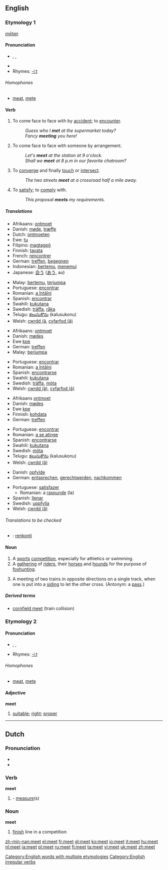 {{wikipedia|dab=Meet}}
==English==

{{rank|book|story|deep|471|meet|interest|brother|I've}}

===Etymology 1===
{{OE.}} ''[[mētan]]''

====Pronunciation====
*{{AHD|mēt}}, {{IPA|/miːt/}}, {{SAMPA|/mi:t/}}
*{{audio|en-us-meet.ogg|Audio (US)}}
* Rhymes: [[Rhymes:English:-iːt|-iːt]]

======Homophones======
*[[meat]], [[mete]]

====Verb====
{{en-verb|meets|meeting|met}}

# To come face to face with by [[accident]]; to [[encounter]].
#:''Guess who I '''met''' at the supermarket today?''
#:''Fancy '''meeting''' you here!''
# To come face to face with someone by arrangement.
#:''Let's '''meet''' at the station at 9 o'clock.''
#:''Shall we '''meet''' at 8 p.m in our favorite chatroom?''
# To [[converge]] and finally [[touch]] or [[intersect]].
#:''The two streets '''meet''' at a crossroad half a mile away.''
# To [[satisfy]]; to [[comply]] with.
#:''This proposal '''meets''' my requirements.''

=====Translations=====
{{trans-top|encounter}}
*Afrikaans: [[ontmoet]]
*Danish: [[møde]], [[træffe]]
*Dutch: [[ontmoeten]]
*Ewe: [[tu]]
*Filipino: [[magtagpô]]
*Finnish: [[tavata]]
*French: [[rencontrer]]
*German: [[treffen]], [[begegnen]]
*Indonesian: [[temu|bertemu]], [[temu|menemui]]
*Japanese: [[会う]] ([[あう]], au)
{{trans-mid}}
*Malay: [[temu|bertemu]], [[jumpa|terjumpa]]
*Portuguese: [[encontrar]]
*Romanian: [[întâlni|a întâlni]]
*Spanish: [[encontrar]]
*Swahili: [[kukutana]]
*Swedish: [[träffa]], [[råka]]
*Telugu: [[కలుసుకొను]] (kalusukonu)
*Welsh: [[cwrdd (â]], [[cyfarfod (â)]]
{{trans-bottom}}

{{trans-top|see through arrangement}}
*Afrikaans: [[ontmoet]]
*Danish: [[mødes]]
*Ewe [[kpe]]
*German: [[treffen]]
*Malay: [[jumpa|berjumpa]]
{{trans-mid}}
*Portuguese: [[encontrar]]
*Romanian: [[întâlni|a întâlni]]
*Spanish: [[encontrar]]se
*Swahili: [[kukutana]]
*Swedish: [[träffa]], [[möta]]
*Welsh: [[cwrdd (â)]], [[cyfarfod (â)]]
{{trans-bottom}}

{{trans-top|converge and touch}}
*Afrikaans [[ontmoet]]
*Danish: [[mødes]]
*Ewe [[kpe]]
*Finnish: [[kohdata]]
*German: [[treffen]]
{{trans-mid}}
*Portuguese: [[encontrar]]
*Romanian: [[atinge|a se atinge]]
*Spanish: [[encontrar]]se
*Swahili: [[kukutana]]
*Swedish: [[möta]]
*Telugu: [[కలుసుకొను]] (kalusukonu)
*Welsh: [[cwrdd (â)]]
{{trans-bottom}}

{{trans-top|comply}}
*Danish: [[opfylde]]
*German: [[entsprechen]], [[gerechtwerden]], [[nachkommen]]
{{trans-mid}}
*Portuguese: [[satisfazer]]
**Romanian: a [[raspunde]] (la)
*Spanish: [[llenar]]
*Swedish: [[uppfylla]]
*Welsh: [[cwrdd (â)]]
{{trans-bottom}}

======Translations to be checked======
{{checktrans}}
<!--Remove this section once all of the translations below have been moved into the tables above.-->
*{{ttbc|Esperanto}}: [[renkonti]]

====Noun====
{{en-noun}}

# A [[sport]]s [[competition]], especially for athletics or swimming.
# A [[gathering]] of [[rider]]s, their [[horse]]s and [[hound]]s for the purpose of [[foxhunting]].
# {{rail transport}} A meeting of two trains in opposite directions on a single track, when one is put into a [[siding]] to let the other cross. (Antonym: a [[pass]].)

=====Derived terms=====

* [[cornfield meet]] (train collision)

===Etymology 2===
{{etystub}}

====Pronunciation====
*{{AHD|mēt}}, {{IPA|/miːt/}}, {{SAMPA|/mi:t/}}
* Rhymes: [[Rhymes:English:-iːt|-iːt]]

======Homophones======
*[[meat]], [[mete]]

====Adjective====
'''meet'''

# [[suitable]]; [[right]]; [[proper]]
{{seeCites}}

[[Category:English words with multiple etymologies]]
[[Category:English irregular verbs]]

----

==Dutch==

===Pronunciation===
*{{IPA|/met/}}
*{{SAMPA|/met/}}

===Verb===
'''meet'''

# {{form of|singular indicative|meten}} - [[measure]](s)

===Noun===
'''meet'''

# [[finish]] line in a competition

[[zh-min-nan:meet]]
[[el:meet]]
[[fr:meet]]
[[gl:meet]]
[[ko:meet]]
[[io:meet]]
[[it:meet]]
[[hu:meet]]
[[nl:meet]]
[[ja:meet]]
[[pl:meet]]
[[ru:meet]]
[[fi:meet]]
[[ta:meet]]
[[vi:meet]]
[[uk:meet]]
[[zh:meet]]
